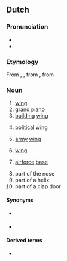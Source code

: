 ==Dutch==

===Pronunciation===
* {{audio|Nl-vleugel.ogg|Audio|lang=nl}}
* {{rhymes|øːɣəl|lang=nl}}

===Etymology===
From {{inh|nl|dum|vloghel}}, {{m|dum|vlueghel}}, from {{inh|nl|odt|*flugil}}, from {{inh|nl|gem-pro|*flugilaz}}.

===Noun===
{{nl-noun|m|-@en|pl2=-s|vleugeltje}}

# [[wing]]
# [[grand piano]]
# [[building]] [[wing]]
# {{lb|nl|political}} [[political]] [[wing]]
# {{lb|nl|military}} [[army]] [[wing]]
# {{lb|nl|sports}} [[wing]]
# {{lb|nl|by extension}} [[airforce]] [[base]]
# part of the nose
# part of a helix
# part of a clap door

====Synonyms====
* {{sense|wing}} {{l|nl|wiek}}
* {{sense|piano}} {{l|nl|vleugelpiano}}

====Derived terms====
* {{l|nl|overvleugelen}}